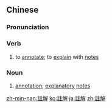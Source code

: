 {{also|注解}}
==Chinese==
{{zh-forms|s=注解}}

===Pronunciation===
{{zh-pron
|m=zhùjiě
|c=zyu3 gaai2
|mn=chù-kái
|cat=v,n
}}

===Verb===
{{zh-verb}}

# to [[annotate]]; to [[explain]] with [[note]]s

===Noun===
{{zh-noun}}

# [[annotation]]; [[explanatory]] [[note]]s

{{zh-cat|Advanced}}

[[zh-min-nan:註解]]
[[ko:註解]]
[[ja:註解]]
[[zh:註解]]